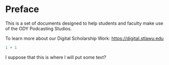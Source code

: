 # Preface {.unnumbered}

This is a set of documents designed to help students and faculty make use of the ODY Podcasting Studios.

To learn more about our Digital Scholarship Work: <https://digital.stlawu.edu>

```r
1 + 1
```

I suppose that this is where I will put some text?
